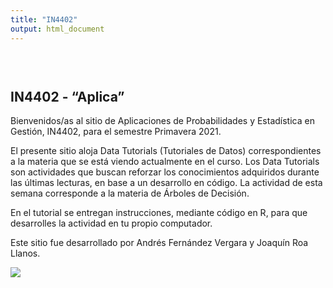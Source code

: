 ```yaml
---
title: "IN4402"
output: html_document
---
```


<style type="text/css">
.title {
  display: none;
}

#getting-started img {
  margin-right: 10px;
}

</style>

<div class="row" style="padding-top: 30px;">
<div class="col-sm-6">

# **IN4402 - "Aplica"**

Bienvenidos/as al sitio de Aplicaciones de Probabilidades y Estadística en Gestión, IN4402, para el semestre Primavera 2021. 

El presente sitio aloja Data Tutorials (Tutoriales de Datos) correspondientes a la materia que se está viendo actualmente en el curso. Los Data Tutorials son actividades que buscan reforzar los conocimientos adquiridos durante las últimas lecturas, en base a un desarrollo en código. La actividad de esta semana corresponde a la materia de Árboles de Decisión.

En el tutorial se entregan instrucciones, mediante código en R, para que desarrolles la actividad en tu propio computador.

Este sitio fue desarrollado por Andrés Fernández Vergara y Joaquín Roa Llanos.

</div>
<div class="col-sm-6">
![](images/causation.png)
</div>
